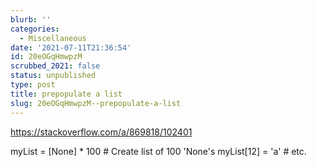 ```yaml
---
blurb: ''
categories:
  - Miscellaneous
date: '2021-07-11T21:36:54'
id: 20eOGqHmwpzM
scrubbed_2021: false
status: unpublished
type: post
title: prepopulate a list
slug: 20eOGqHmwpzM--prepopulate-a-list
---
```


https://stackoverflow.com/a/869818/102401



myList = [None] * 100  # Create list of 100 'None's
myList[12] = 'a'  # etc.
